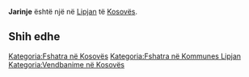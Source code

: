 {{Fshat në 
 | Emri                = Jarinje
 | EmriAlt                = 
 | NAME_SHORT_FORM=      
 | NAME_GENERIC=      
 | NAME_SORT_NAME_RO=      JARINJE
 | FULL_NAME_RO = Jarinje
 | FULL_NAME_ND_RO=Jarinje
 | SORT_NAME_RG=JARINJE
 | FULL_NAME_RG=Jarinje
 | FULL_NAME_ND_RG=Jarinje
 | SRP_NAME_SHORT_FORM=      
 | SRP_NAME_GENERIC=      
 | SRP_NAME_SORT_NAME_RO=      
 | SRP_FULL_NAME_RO = 
 | SRP_FULL_NAME_ND_RO=
 | SRP_SORT_NAME_RG=
 | SRP_FULL_NAME_RG=
 | SRP_FULL_NAME_ND_RG=
 | Emri (Rasa dhanore) = 
 | Figura              = 
 | Shteti              = Kosovo
 | Komuna              = Lipjan
 | Kodi postar         = 
 | Sipërfaqja          = 

 | Popullsia           = 

 | Regj. i popullsisë  = 
 | Dend. e popullsisë  = 
 | Faqja zyrtare       = 
 <!--- Koordinatat ----> 
 | Gjerësia            = 43.200278
 | Gjatësia            = 20.720556
 | Lartësia            = 
}}
'''Jarinje''' është një [[]] në [[Lipjan]] të [[Kosovës]].

<!-- == Gjeografia == -->
<!-- == Historia == -->
<!-- == Demografia == -->
== Shih edhe ==
{{Komuna Lipjan}}
{{Kosovo-Administrata-Cung}}

[[Kategoria:Fshatra në Kosovës]]
[[Kategoria:Fshatra në Kommunes Lipjan]]
[[Kategoria:Vendbanime në Kosovës]]
